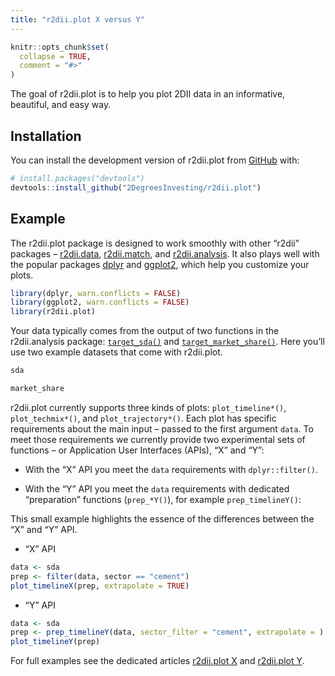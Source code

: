 ```yaml
---
title: "r2dii.plot X versus Y"
---
```


```r
knitr::opts_chunk$set(
  collapse = TRUE,
  comment = "#>"
)
```

The goal of r2dii.plot is to help you plot 2DII data in an informative,
beautiful, and easy way.

## Installation

You can install the development version of r2dii.plot from
[GitHub](https://github.com/2DegreesInvesting/r2dii.plot) with:

```r
# install.packages("devtools")
devtools::install_github("2DegreesInvesting/r2dii.plot")
```

## Example

The r2dii.plot package is designed to work smoothly with other "r2dii" packages
-- [r2dii.data](https://2degreesinvesting.github.io/r2dii.data/),
[r2dii.match](https://2degreesinvesting.github.io/r2dii.match/), and
[r2dii.analysis](https://2degreesinvesting.github.io/r2dii.analysis/). It also
plays well with the popular packages [dplyr](https://www.tidyverse.org/) and
[ggplot2](https://ggplot2.tidyverse.org/), which help you customize your plots.

```r
library(dplyr, warn.conflicts = FALSE)
library(ggplot2, warn.conflicts = FALSE)
library(r2dii.plot)
```

Your data typically comes from the output of two functions in the r2dii.analysis
package:
[`target_sda()`](https://2degreesinvesting.github.io/r2dii.analysis/reference/target_sda.html)
and
[`target_market_share()`](https://2degreesinvesting.github.io/r2dii.analysis/reference/target_market_share.html).
Here you'll use two example datasets that come with r2dii.plot.

```r
sda

market_share
```

r2dii.plot currently supports three kinds of plots: `plot_timeline*()`,
`plot_techmix*()`, and `plot_trajectory*()`. Each plot has specific requirements
about the main input -- passed to the first argument `data`. To meet those
requirements we currently provide two experimental sets of functions -- or
Application User Interfaces (APIs), "X" and "Y":

* With the "X" API you meet the `data` requirements with `dplyr::filter()`.

* With the "Y" API you meet the `data` requirements with dedicated "preparation"
functions (`prep_*Y()`), for example `prep_timelineY()`:

This small example highlights the essence of the differences between the "X" and
"Y" API.

* "X" API

```r
data <- sda
prep <- filter(data, sector == "cement")
plot_timelineX(prep, extrapolate = TRUE)
```

* "Y" API

```r
data <- sda
prep <- prep_timelineY(data, sector_filter = "cement", extrapolate = )
plot_timelineY(prep)
```

For full examples see the dedicated articles [r2dii.plot
X](https://2degreesinvesting.github.io/r2dii.plot/articles/articles/r2dii-plot-X.html)
and [r2dii.plot
Y](https://2degreesinvesting.github.io/r2dii.plot/articles/articles/r2dii-plot-Y.html).

